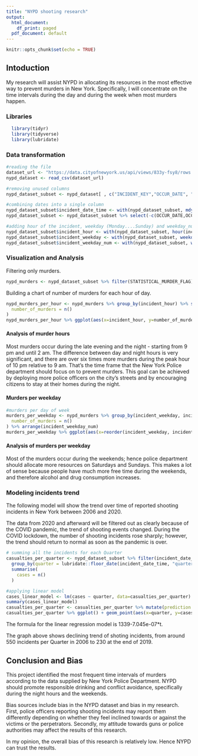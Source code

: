 ```yaml
---
title: "NYPD shooting research"
output:
  html_document:
    df_print: paged
  pdf_document: default
---
```


```r
knitr::opts_chunk$set(echo = TRUE)
```

## Intoduction

My research will assist NYPD in allocating its resources in the most effective way to prevent murders in New York.
Specifically, I will concentrate on the time intervals during the day and during the week when most murders happen.

### Libraries
```r
  library(tidyr)
  library(tidyverse)
  library(lubridate)
```

### Data transformation

``` r
#reading the file
dataset_url <- "https://data.cityofnewyork.us/api/views/833y-fsy8/rows.csv?accessType=DOWNLOAD"
nypd_dataset <- read_csv(dataset_url)

#removing unused columns
nypd_dataset_subset <- nypd_dataset[ , c("INCIDENT_KEY","OCCUR_DATE", "OCCUR_TIME", "STATISTICAL_MURDER_FLAG", "PERP_AGE_GROUP", "PERP_SEX", "VIC_AGE_GROUP", "VIC_SEX")]

#combining dates into a single column
nypd_dataset_subset$incident_date_time <- with(nypd_dataset_subset, mdy_hms(paste(OCCUR_DATE, OCCUR_TIME, sep='T')))
nypd_dataset_subset <- nypd_dataset_subset %>% select(-c(OCCUR_DATE,OCCUR_TIME))

#adding hour of the incident, weekday (Monday....Sunday) and weekday_num (1...7) columns
nypd_dataset_subset$incident_hour <- with(nypd_dataset_subset, hour(incident_date_time))
nypd_dataset_subset$incident_weekday <- with(nypd_dataset_subset, weekdays(incident_date_time))
nypd_dataset_subset$incident_weekday_num <- with(nypd_dataset_subset, wday(incident_date_time, week_start=1))

```

### Visualization and Analysis
Filtering only murders.
```r
nypd_murders <- nypd_dataset_subset %>% filter(STATISTICAL_MURDER_FLAG)
```

Building a chart of number of murders for each hour of day.
```r
nypd_murders_per_hour <- nypd_murders %>% group_by(incident_hour) %>% summarise(
  number_of_murders = n()
)
nypd_murders_per_hour %>% ggplot(aes(x=incident_hour, y=number_of_murders)) + geom_point() + xlab('Hour of day') + ylab('Number of Murders')
```

#### Analysis of murder hours

Most murders occur during the late evening and the night - starting from 9 pm and until 2 am. The difference between day and night hours is very significant, and there are over six times more murders during the peak hour of 10 pm relative to 9 am.
That's the time frame that the New York Police department should focus on to prevent murders. 
This goal can be achieved by deploying more police officers on the city's streets and by encouraging citizens to stay at their homes during the night.

#### Murders per weekday

```r
#murders per day of week
murders_per_weekday <- nypd_murders %>% group_by(incident_weekday, incident_weekday_num) %>% summarise(
  number_of_murders = n()
) %>% arrange(incident_weekday_num)
murders_per_weekday %>% ggplot(aes(x=reorder(incident_weekday, incident_weekday_num), y=number_of_murders)) + geom_point() + xlab('Weekday') + ylab('Number of Murders')

```

#### Analysis of murders per weekday

Most of the murders occur during the weekends; hence police department should allocate more resources on Saturdays and Sundays. This makes a lot of sense because people have much more free time during the weekends, and therefore alcohol and drug consumption increases.

### Modeling incidents trend


The following model will show the trend over time of reported shooting incidents in New York between 2006 and 2020.

<p>

The data from 2020 and afterward will be filtered out as clearly because of the COVID pandemic, the trend of shooting events changed. During the COVID lockdown, the number of shooting incidents rose sharply; however, the trend should return to normal as soon as the pandemic is over.


```r
# summing all the incidents for each Quarter
casualties_per_quarter <- nypd_dataset_subset %>% filter(incident_date_time < '2020-01-01') %>%
  group_by(quarter = lubridate::floor_date(incident_date_time, "quarter")) %>%
  summarise(
    cases = n()
  ) 

#applying linear model
cases_linear_model <- lm(cases ~ quarter, data=casualties_per_quarter)
summary(cases_linear_model)
casualties_per_quarter <- casualties_per_quarter %>% mutate(prediction = predict(cases_linear_model))
casualties_per_quarter %>% ggplot() + geom_point(aes(x=quarter, y=cases), col = 'blue') + geom_point(aes(x=quarter, y=prediction), col='red') + xlab('Incident date') + ylab('Number of Incidents')
``` 

The formula for the linear regression model is 1339-7.045e-07*t.

<p>

The graph above shows declining trend of shoting incidents, from around 550 incidents per Quarter in 2006 to 230 at the end of 2019.


## Conclusion and Bias
This project identified the most frequent time intervals of murders according to the data supplied by New York Police Department.
NYPD should promote responsible drinking and conflict avoidance, specifically during the night hours and the weekends.

Bias sources include bias in the NYPD dataset and bias in my research. First, police officers reporting shooting incidents may report them differently 
depending on whether they feel inclined towards or against the victims or the perpetrators. Secondly, my attitude towards guns or police authorities may affect the results of this research.

In my opinion, the overall bias of this research is relatively low. Hence NYPD can trust the results.

